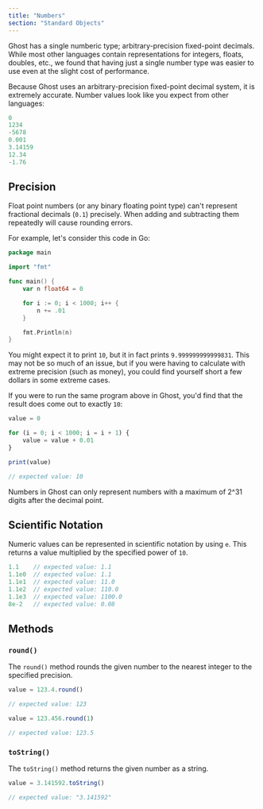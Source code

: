 ```yaml
---
title: "Numbers"
section: "Standard Objects"
---
```


Ghost has a single numberic type; arbitrary-precision fixed-point decimals. While most other languages contain representations for integers, floats, doubles, etc., we found that having just a single number type was easier to use even at the slight cost of performance.

Because Ghost uses an arbitrary-precision fixed-point decimal system, it is extremely accurate. Number values look like you expect from other languages:

```typescript
0
1234
-5678
0.001
3.14159
12.34
-1.76
```

## Precision

Float point numbers (or any binary floating point type) can't represent fractional decimals (`0.1`) precisely. When adding and subtracting them repeatedly will cause rounding errors.

For example, let's consider this code in Go:

```go
package main

import "fmt"

func main() {
    var n float64 = 0

    for i := 0; i < 1000; i++ {
        n += .01
    }

    fmt.Println(n)
}
```

You might expect it to print `10`, but it in fact prints `9.999999999999831`. This may not be so much of an issue, but if you were having to calculate with extreme precision (such as money), you could find yourself short a few dollars in some extreme cases.

If you were to run the same program above in Ghost, you'd find that the result does come out to exactly `10`:

```typescript
value = 0

for (i = 0; i < 1000; i = i + 1) {
    value = value + 0.01
}

print(value)

// expected value: 10
```

<callout>
Numbers in Ghost can only represent numbers with a maximum of 2^31 digits after the decimal point.
</callout>

## Scientific Notation

Numeric values can be represented in scientific notation by using `e`. This returns a value multiplied by the specified power of `10`.

```typescript
1.1    // expected value: 1.1
1.1e0  // expected value: 1.1
1.1e1  // expected value: 11.0
1.1e2  // expected value: 110.0
1.1e3  // expected value: 1100.0
8e-2   // expected value: 0.08
```

## Methods

### `round()`

The `round()` method rounds the given number to the nearest integer to the specified precision.

```typescript
value = 123.4.round()

// expected value: 123
```

```typescript
value = 123.456.round(1)

// expected value: 123.5
```

### `toString()`

The `toString()` method returns the given number as a string.

```typescript
value = 3.141592.toString()

// expected value: "3.141592"
```